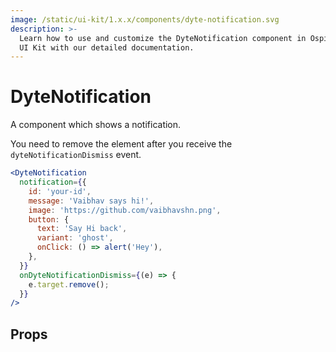 ```yaml
---
image: /static/ui-kit/1.x.x/components/dyte-notification.svg
description: >-
  Learn how to use and customize the DyteNotification component in Ospi's React
  UI Kit with our detailed documentation.
---
```


# DyteNotification

A component which shows a notification.

You need to remove the element after you receive the
`dyteNotificationDismiss` event.

```jsx live
<DyteNotification
  notification={{
    id: 'your-id',
    message: 'Vaibhav says hi!',
    image: 'https://github.com/vaibhavshn.png',
    button: {
      text: 'Say Hi back',
      variant: 'ghost',
      onClick: () => alert('Hey'),
    },
  }}
  onDyteNotificationDismiss={(e) => {
    e.target.remove();
  }}
/>
```

## Props

<PropsTable of="dyte-notification" />

<head>
  <title>React UI Kit DyteNotification</title>
</head>
